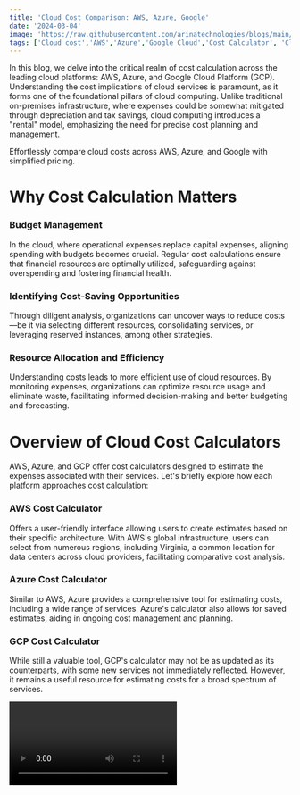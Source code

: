 ```yaml
---
title: 'Cloud Cost Comparison: AWS, Azure, Google'
date: '2024-03-04'
image: 'https://raw.githubusercontent.com/arinatechnologies/blogs/main/images/AWS%20VS%20AZURE%20VS%20GOOGLE.webp'
tags: ['Cloud cost','AWS','Azure','Google Cloud','Cost Calculator', 'CloudComputing']
---
```

In this blog, we delve into the critical realm of cost calculation across the leading cloud platforms: AWS, Azure, and Google Cloud Platform (GCP). Understanding the cost implications of cloud services is paramount, as it forms one of the foundational pillars of cloud computing. Unlike traditional on-premises infrastructure, where expenses could be somewhat mitigated through depreciation and tax savings, cloud computing introduces a "rental" model, emphasizing the need for precise cost planning and management.

Effortlessly compare cloud costs across AWS, Azure, and Google with simplified pricing.

# Why Cost Calculation Matters
### Budget Management
In the cloud, where operational expenses replace capital expenses, aligning spending with budgets becomes crucial. Regular cost calculations ensure that financial resources are optimally utilized, safeguarding against overspending and fostering financial health.

### Identifying Cost-Saving Opportunities
Through diligent analysis, organizations can uncover ways to reduce costs—be it via selecting different resources, consolidating services, or leveraging reserved instances, among other strategies.

### Resource Allocation and Efficiency
Understanding costs leads to more efficient use of cloud resources. By monitoring expenses, organizations can optimize resource usage and eliminate waste, facilitating informed decision-making and better budgeting and forecasting.

# Overview of Cloud Cost Calculators
AWS, Azure, and GCP offer cost calculators designed to estimate the expenses associated with their services. Let's briefly explore how each platform approaches cost calculation:

### AWS Cost Calculator
Offers a user-friendly interface allowing users to create estimates based on their specific architecture. With AWS's global infrastructure, users can select from numerous regions, including Virginia, a common location for data centers across cloud providers, facilitating comparative cost analysis.

### Azure Cost Calculator
Similar to AWS, Azure provides a comprehensive tool for estimating costs, including a wide range of services. Azure's calculator also allows for saved estimates, aiding in ongoing cost management and planning.

### GCP Cost Calculator
While still a valuable tool, GCP's calculator may not be as updated as its counterparts, with some new services not immediately reflected. However, it remains a useful resource for estimating costs for a broad spectrum of services.

<Video id="a_Z84_r6BLM" title="Cloud Cost Comparison: AWS, Azure, Google"/>

# Side-by-Side Comparison
                                                <table>
                                                <tbody>
                                                <tr>
                                                        <th>Feature</th>
                                                        <th>AWS Calculator</th>
                                                        <th>	Azure Calculator</th>
                                                        <th>GCP Calculator</th>
                                                    </tr>
                                                    <tr>
                                                        <th>Interface</th>
                                                        <td>User-friendly with a guided experience</td>
                                                        <td>Intuitive with interactive elements</td>
                                                        <td>Clean and modular with easy navigation</td>
                                                    </tr>
                                                    <tr>
                                                        <th>Service Selection</th>
                                                        <td>Extensive range including EC2, S3, RDS</td>
                                                        <td>Broad range including VMs, App Services</td>
                                                        <td>Wide selection with Google services but need to refer earlier calculator</td>
                                                    </tr>
                                                    <tr>
                                                        <th>Customization</th>
                                                        <td>High level of detail with region, instance types</td>
                                                        <td>Flexible with sliders and input fields</td>
                                                        <td>Modular design for tailored service combinations</td>
                                                    </tr>
                                                    <tr>
                                                        <th>Real-Time Updates</th>
                                                        <td>Instant cost updates as selections change</td>
                                                        <td>Real-time pricing updates</td>
                                                        <td>Dynamic updates with service modifications</td>
                                                    </tr>
                                                    <tr>
                                                        <th>Cost Breakdown</th>
                                                        <td>Detailed breakdown of costs</td>
                                                        <td>Visual and detailed cost summary</td>
                                                        <td>Detailed summary with potential discounts</td>
                                                    </tr>
                                                    <tr>
                                                        <th>Saving/ Exporting Estimates</th>
                                                        <td>Options to save and share estimates</td>
                                                        <td>Export as PDF or Excel file</td>
                                                        <td>Save and export functionality</td>
                                                    </tr>
                                                    <tr>
                                                        <th>Documentation</th>
                                                        <td>Comprehensive guides and FAQs</td>
                                                        <td>Detailed documentation and support</td>
                                                        <td>In-depth documentation and tutorials</td>
                                                    </tr>
                                                    <tr>
                                                        <th>Pricing Models</th>
                                                        <td>Pay-as-you-go, reserved, spot instances</td>
                                                        <td>Pay-as-you-go, reserved instances</td>
                                                        <td>Pay-as-you-go, sustained use discounts</td>
                                                    </tr>
                                                    <tr>
                                                        <th>Region-Based Pricing</th>
                                                        <td>Adjustable based on the selected region</td>
                                                        <td>Pricing varies by region</td>
                                                        <td>Region-specific pricing adjustments</td>
                                                    </tr>
                                                    <tr>
                                                        <th>Additional Tools</th>
                                                        <td>Cost Explorer, Budgets</td>
                                                        <td>Pricing calculator, Cost Management tools</td>
                                                        <td>Pricing calculator, Cost Management in GCP Console</td>
                                               
                                                </tr>

                                                </tbody>
                                                    
                                                </table>

# A Case Study in Cost Comparison
Cost Variance and Real-time Data Impact: The author emphasizes the importance of planning for a variance of around 20% from the estimated costs due to the unpredictable nature of real-time data in production environments. This approach is intended to mitigate the shock of unexpected costs by providing a buffer in the estimates.

## AWS (Amazon Web Services)
For AWS, the cost analysis includes standard storage options with considerations for data storage, copy requests, and data return volumes. AWS's cost is estimated at around $20.72, highlighting the use of VPC endpoints which are charged separately.

## Azure
The analysis of Azure focuses on Blob storage in the East US region, noting the importance of choosing the appropriate storage tier and redundancy options. The cost for Azure Blob storage is estimated at around $52. The text also notes the significant impact of tier selection on costs and the potential for higher costs in premium tiers.

## Google Cloud
Google Cloud's pricing is analyzed with attention to function generation (first vs. second) and the associated costs for storage and function execution. The estimated cost for Google Cloud services is around $21.48, with a reminder that costs can vary significantly based on service configurations and usage.

# Cost Comparison and Considerations
The author provides a detailed comparison of the costs associated with AWS, Azure, and Google Cloud, indicating that Azure might be more expensive in certain configurations, while AWS and Google Cloud offer competitive pricing. The importance of considering all factors, including data transfer, storage options, and cloud functions, is stressed.

# Pricing Tools and Customization
The text describes the various tools and customization options available on each cloud platform to help users estimate and manage their costs effectively. This includes real-time updates, cost breakdowns, exporting estimates, and documentation on pricing models.

# Conclusion
In conclusion, while the cloud offers numerous advantages over traditional on-premises infrastructure, effective cost management is essential. By leveraging the cost calculators provided by AWS, Azure, and GCP, organizations can gain valuable insights into potential expenses, enabling better budgeting, cost-saving strategies, and informed decision-making. Remember, the goal is not just to reduce costs but to optimize spending in a way that aligns with your organizational goals and cloud strategy.

This blog aims to provide an introductory overview of cloud cost calculation principles and tools. For detailed analysis and assistance, consulting with a cloud financial management expert or utilizing proprietary models, like those developed by Arina Technologies, can further enhance cost optimization efforts.

We hope this guide has been informative and encourages you to explore further. If you have any experiences or tips regarding cloud cost management you'd like to share, or if you're interested in learning more about how Arina Technologies can assist with cost optimization, feel free to drop a comment below. Your insights and inquiries are always welcome.

Stay cloud-smart and cost-efficient!
